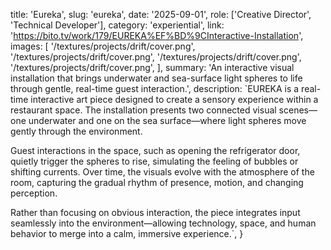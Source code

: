   title: 'Eureka',
  slug: 'eureka',
  date: '2025-09-01',
  role: ['Creative Director', 'Technical Developer'],
  category: 'experiential',
  link: 'https://bito.tv/work/179/EUREKA%EF%BD%9CInteractive-Installation',
  images: [
    '/textures/projects/drift/cover.png',
    '/textures/projects/drift/cover.png',
    '/textures/projects/drift/cover.png',
    '/textures/projects/drift/cover.png',
  ],
  summary:
    'An interactive visual installation that brings underwater and sea-surface light spheres to life through gentle, real-time guest interaction.',
  description: `EUREKA is a real-time interactive art piece designed to create a sensory experience within a restaurant space. The installation presents two connected visual scenes—one underwater and one on the sea surface—where light spheres move gently through the environment.
  
  Guest interactions in the space, such as opening the refrigerator door, quietly trigger the spheres to rise, simulating the feeling of bubbles or shifting currents. Over time, the visuals evolve with the atmosphere of the room, capturing the gradual rhythm of presence, motion, and changing perception.
  
  Rather than focusing on obvious interaction, the piece integrates input seamlessly into the environment—allowing technology, space, and human behavior to merge into a calm, immersive experience.`,
}
